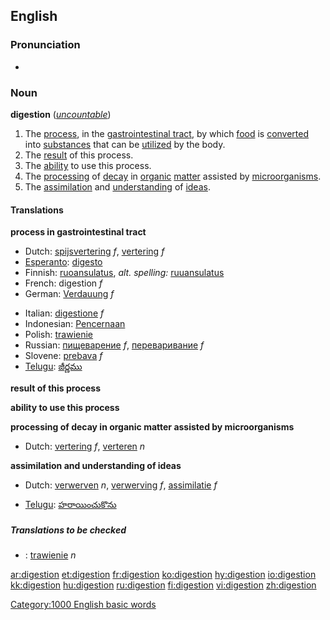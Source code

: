 {{see|digestión}}

==English==

===Pronunciation===
*{{audio|en-us-digestion.ogg|Audio (US)}}

===Noun===
{{wikipedia}}
'''digestion''' (''[[uncountable]]'')
#The [[process]], in the [[gastrointestinal tract]], by which [[food]] is [[convert]]ed into [[substance]]s that can be [[utilize]]d by the body.
#The [[result]] of this process.
#The [[ability]] to use this process.
#The [[processing]] of [[decay]] in [[organic]] [[matter]] assisted by [[microorganism]]s.
#The [[assimilation]] and [[understanding]] of [[idea]]s.

====Translations====

'''process in gastrointestinal tract'''
{{top}}
*Dutch: [[spijsvertering]] ''f'', [[vertering]] ''f''
*[[Esperanto]]: [[digesto]]
*Finnish: [[ruoansulatus]], ''alt. spelling:'' [[ruuansulatus]]
*French: digestion ''f''
*German: [[Verdauung]] ''f''
{{mid}}
*Italian: [[digestione]] ''f''
*Indonesian: [[Pencernaan]] 
*Polish: [[trawienie]]
*Russian: [[пищеварение]] ''f'', [[переваривание]] ''f''
*Slovene: [[prebava]] ''f''
*[[Telugu]]: [[జీర్ణము]]
{{bottom}}

'''result of this process'''
{{top}}
{{mid}}
{{bottom}}

'''ability to use this process'''
{{top}}
{{mid}}
{{bottom}}

'''processing of decay in organic matter assisted by microorganisms'''
{{top}}
*Dutch: [[vertering]] ''f'', [[verteren]] ''n''
{{mid}}
{{bottom}}

'''assimilation and understanding of ideas'''
{{top}}
*Dutch: [[verwerven]] ''n'', [[verwerving]] ''f'', [[assimilatie]] ''f''
{{mid}}
*[[Telugu]]: [[హరాయించుకొను]]
{{bottom}}

=====Translations to be checked=====
<!--Remove this section once all of the translations below have been moved into the tables above.-->
{{checktrans}}

*{{ttbc|Polish}}: [[trawienie]] ''n''

[[Category:1000 English basic words]]

[[ar:digestion]]
[[et:digestion]]
[[fr:digestion]]
[[ko:digestion]]
[[hy:digestion]]
[[io:digestion]]
[[kk:digestion]]
[[hu:digestion]]
[[ru:digestion]]
[[fi:digestion]]
[[vi:digestion]]
[[zh:digestion]]